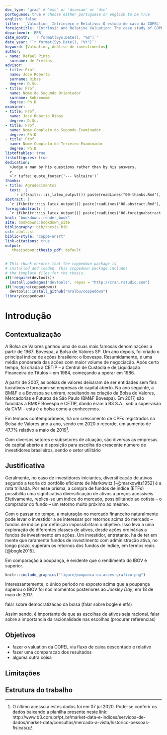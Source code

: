 ```yaml
---
doc_type: 'grad' # 'msc' or 'dscexam' or 'dsc'
portuguese: true # choose either portuguese or english to be true
english: false 
title:  '_Valuation_ Intrínseco e Relativo: O estudo de caso da COPEL'
foreigntitle: 'Intrinsic and Relative Valuation: The case study of COPEL'
department: 'EPR'
date_month: '`r format(Sys.Date(), "%m")`'
date_year: '`r format(Sys.Date(), "%Y")`'
keyword: [Valuation, Análise de investimentos]
author:
- name: Rafael Pinto
  surname: de Freitas
advisor:
- title: Prof.
  name: José Roberto
  surname: Ribas
  degree: D.Sc.
- title: Prof.
  name: Nome do Segundo Orientador
  surname: Sobrenome
  degree: Ph.D
examiner:
- title: Prof.
  name: José Roberto Ribas
  degree: D.Sc.
- title: Prof.
  name: Nome Completo do Segundo Examinador
  degree: Ph.D
- title: Prof.
  name: Nome Completo do Terceiro Examinador
  degree: Ph.D
listoftables: true
listoffigures: true
dedication: |
  >Judge a man by his questions rather than by his answers.
  >
  >`r tufte::quote_footer('--- Voltaire')`
thanks:
- title: Agradecimentos
  text:  |
    `r if(knitr:::is_latex_output()) paste(readLines("00-thanks.Rmd"), collapse = '\n  ')`
abstract: |
  `r if(knitr:::is_latex_output()) paste(readLines("00-abstract.Rmd"), collapse = '\n  ')`
foreignabstract: |
  `r if(knitr:::is_latex_output()) paste(readLines("00-foreignabstract.Rmd"), collapse = '\n  ')`
knit: "bookdown::render_book"
site: bookdown::bookdown_site
bibliography: bib/thesis.bib
csl: abnt.csl
biblio-style: "coppe-unsrt"
link-citations: true
output: 
   thesisdown::thesis_pdf: default
---
```


<!--
Above is the YAML (YAML Ain't Markup Language) header that includes a lot of metadata used to produce the document.  Be careful with spacing in this header!

If you'd prefer to not include a Dedication, for example, simply delete the section entirely, or silence (add #) them. 

If you have other LaTeX packages you would like to include, delete the # before header-includes and list the packages after hyphens on new lines.

If you'd like to include a comment that won't be produced in your resulting file enclose it in a block like this.

If you receive a duplicate label error after knitting, make sure to delete the index.Rmd file and then knit again.
-->

```r
# This chunk ensures that the coppedown package is
# installed and loaded. This coppedown package includes
# the template files for the thesis.
if(!require(devtools))
  install.packages("devtools", repos = "http://cran.rstudio.com")
if(!require(coppedown))
  devtools::install_github("mralbu/coppedown")
library(coppedown)
```

<!-- On ordering the chapter files:
There are two options:
1. Name your chapter files in the order in which you want them to appear (e.g., 01-Inro, 02-Data, 03-Conclusions). 
2. Otherwise, you can specify the order in which they appear in the _bookdown.yml (for PDF only).

Do not include 00(two-hyphens)prelim.Rmd and 00-abstract.Rmd in the YAML file--they are handled in the YAML above differently for the PDF version.
-->

<!-- The {.unnumbered} option here means that the introduction will be "Chapter 0." You can also use {-} for no numbers
on chapters.
-->

# Introdução

## Contextualização

A Bolsa de Valores ganhou uma de suas mais famosas denominações a partir de 1967: Bovespa, a Bolsa de Valores SP. Um ano depois, foi criado o principal índice de ações brasileiro: o Ibovespa. Resumidamente, é uma média ponderada das ações com maior volume de negociação. Após certo tempo, foi criada a CETIP – a Central de Custódia e de Liquidação Financeira de Títulos – em 1984, começando a operar em 1986.

A partir de 2007, as bolsas de valores deixaram de ser entidades sem fins lucrativos e tornaram-se empresas de capital aberto. No ano seguinte, a BM&F e a Bovespa se uniram, resultando na criação da Bolsa de Valores, Mercadorias e Futuros de São Paulo (BM&F Bovespa). Em 2017, são fundidas a BM&F Bovespa e CETIP, dando eram à B3 S.A., sob a supervisão da CVM – esta é a bolsa como a conhecemos.

Em tempos contemporâneos, há um crescimento de CPFs registrados na Bolsa de Valores ano a ano, sendo em 2020 o recorde, um aumento de 47.7% relativo a maio de 2019^[O último acesso a estes dados foi em 07 jul 2020. Pode-se conferir os dados baixando a planilha presente neste link: http://www.b3.com.br/pt_br/market-data-e-indices/servicos-de-dados/market-data/consultas/mercado-a-vista/historico-pessoas-fisicas/].

Com diversos setores e subsetores de atuação, são diversas as empresas de capital aberto à disposição para escolha do crescente número de investidores brasileiros, sendo o setor utilitário 

## Justificativa

Geralmente, no caso de investidores iniciantes, diversificação de ativos segundo a teoria do portfólio eficiente de Markowitz [-@markowitz1952] é a rota trilhada. Por esse prisma, a compra de fundos de índice (ETFs) possibilita uma significativa diversificação de ativos a preços acessíveis. Efetivamente, replica-se um índice do mercado, possibilitando ao cotista -- o comprador do fundo -- um retorno muito próximo ao mesmo.

Com o passar do tempo, a maturação no mercado financeiro naturalmente pode levar o investidor a se interessar por retornos acima do mercado -- fundos de índice por definição impossibilitam o objetivo. Isso leva a uma exploração de diferentes classes de ativos, desde ações ordinárias a fundos de investimento em ações. Um investidor, entretanto, há de ter em mente que raramente fundos de investimento com administração ativa, no longo prazo, superam os retornos dos fundos de índice, em termos reais [@bogle2015].

Em comparação à poupança, é evidente que o rendimento do IBOV é superior.

```r
knitr::include_graphics("figure/poupanca-ou-acoes-grafico.png")
```


Interessantemente, o único período no exposto acima que a poupança superou o IBOV foi nos momentos posteriores ao _Joesley Day_, em 18 de maio de 2017.

falar sobre democratizacao da bolsa (falar sobre bogle e etfs)

Assim sendo, é importante de que as escolhas de ativos seja racional. 
falar sobre a importancia da racionalidade nas escolhas (procurar referencias)

## Objetivos

- fazer o valuation da COPEL via fluxo de caixa descontado e relativo
- fazer uma comparacao dos resultados
- alguma outra coisa

## Limitações

## Estrutura do trabalho
